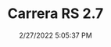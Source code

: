 ---
width: 1333
height: 2000
title: Carrera RS 2.7
description: White Carrera RS "Homologation"
date: 2/27/2022 5:05:37 PM
cameraMake: Sony
cameraModel: ILCE-7M3
lens: FE 35mm F1.4 GM
settingsfStop: f/1.4
settingsISO: ISO 125
settingsShutter: 1/40
settingsFocalLength: 35 mm
---